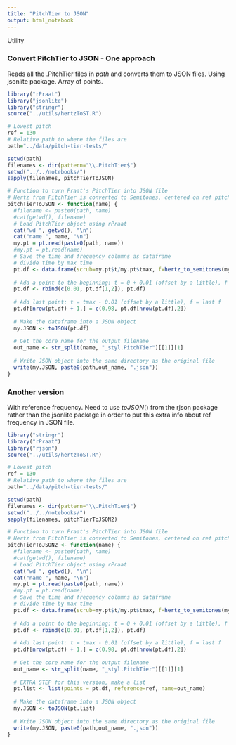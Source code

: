 ```yaml
---
title: "PitchTier to JSON"
output: html_notebook
---
```


Utility 

### Convert PitchTier to JSON - One approach

Reads all the .PitchTier files in $path$ and converts them to JSON files.
Using jsonlite package. Array of points.

```r
library("rPraat")
library("jsonlite")
library("stringr")
source("../utils/hertzToST.R")

# Lowest pitch
ref = 130
# Relative path to where the files are
path="../data/pitch-tier-tests/"

setwd(path)
filenames <- dir(pattern="\\.PitchTier$")
setwd("../../notebooks/")
sapply(filenames, pitchTierToJSON)

# Function to turn Praat's PitchTier into JSON file
# Hertz from PitchTier is converted to Semitones, centered on ref pitch
pitchTierToJSON <- function(name) {
  #filename <- paste0(path, name)
  #cat(getwd(), filename)
  # Load PitchTier object using rPraat
  cat("wd ", getwd(), "\n")
  cat("name ", name, "\n")
  my.pt = pt.read(paste0(path, name))
  #my.pt = pt.read(name)
  # Save the time and frequency columns as dataframe
  # divide time by max time
  pt.df <- data.frame(scrub=my.pt$t/my.pt$tmax, f=hertz_to_semitones(my.pt$f, ref))  
  
  # Add a point to the beginning: t = 0 + 0.01 (offset by a little), f = first f
  pt.df <- rbind(c(0.01, pt.df[1,2]), pt.df)
  
  # Add last point: t = tmax - 0.01 (offset by a little), f = last f
  pt.df[nrow(pt.df) + 1,] = c(0.98, pt.df[nrow(pt.df),2])
  
  # Make the dataframe into a JSON object
  my.JSON <- toJSON(pt.df)
  
  # Get the core name for the output filename
  out_name <- str_split(name, "_styl.PitchTier")[[1]][1]
  
  # Write JSON object into the same directory as the original file
  write(my.JSON, paste0(path,out_name, ".json"))
}

```

### Another version
With reference frequency. Need to use $toJSON()$ from the rjson package rather than the jsonlite package in order to put this extra info about ref frequency in JSON file.

```r
library("stringr")
library("rPraat")
library("rjson")
source("../utils/hertzToST.R")

# Lowest pitch
ref = 130
# Relative path to where the files are
path="../data/pitch-tier-tests/"

setwd(path)
filenames <- dir(pattern="\\.PitchTier$")
setwd("../../notebooks/")
sapply(filenames, pitchTierToJSON2)

# Function to turn Praat's PitchTier into JSON file
# Hertz from PitchTier is converted to Semitones, centered on ref pitch
pitchTierToJSON2 <- function(name) {
  #filename <- paste0(path, name)
  #cat(getwd(), filename)
  # Load PitchTier object using rPraat
  cat("wd ", getwd(), "\n")
  cat("name ", name, "\n")
  my.pt = pt.read(paste0(path, name))
  #my.pt = pt.read(name)
  # Save the time and frequency columns as dataframe
  # divide time by max time
  pt.df <- data.frame(scrub=my.pt$t/my.pt$tmax, f=hertz_to_semitones(my.pt$f, ref))  
  
  # Add a point to the beginning: t = 0 + 0.01 (offset by a little), f = first f
  pt.df <- rbind(c(0.01, pt.df[1,2]), pt.df)
  
  # Add last point: t = tmax - 0.01 (offset by a little), f = last f
  pt.df[nrow(pt.df) + 1,] = c(0.98, pt.df[nrow(pt.df),2])
  
  # Get the core name for the output filename
  out_name <- str_split(name, "_styl.PitchTier")[[1]][1]
  
  # EXTRA STEP for this version, make a list
  pt.list <- list(points = pt.df, reference=ref, name=out_name)
  
  # Make the dataframe into a JSON object
  my.JSON <- toJSON(pt.list)
  
  # Write JSON object into the same directory as the original file
  write(my.JSON, paste0(path,out_name, ".json"))
}

```




